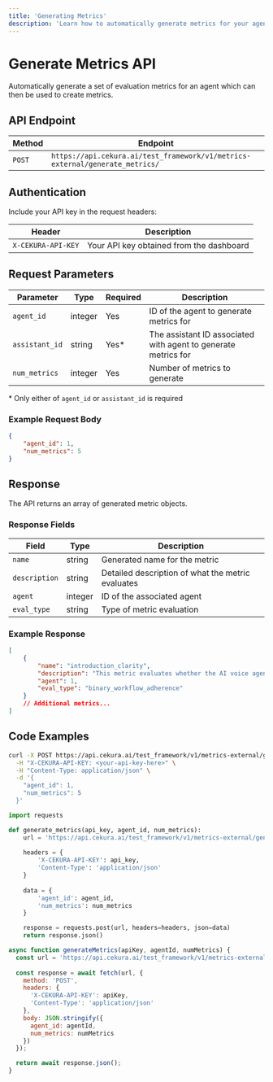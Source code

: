 ---
title: 'Generating Metrics'
description: 'Learn how to automatically generate metrics for your agents'
---

# Generate Metrics API

Automatically generate a set of evaluation metrics for an agent which can then be used to create metrics.

## API Endpoint

| Method | Endpoint |
|--------|----------|
| `POST` | `https://api.cekura.ai/test_framework/v1/metrics-external/generate_metrics/` |

## Authentication

Include your API key in the request headers:

| Header | Description |
|--------|-------------|
| `X-CEKURA-API-KEY` | Your API key obtained from the dashboard |

## Request Parameters

| Parameter | Type | Required | Description |
|-----------|------|----------|-------------|
| `agent_id` | integer | Yes | ID of the agent to generate metrics for |
| `assistant_id` | string | Yes* | The assistant ID associated with agent to generate metrics for |
| `num_metrics` | integer | Yes | Number of metrics to generate |

\* Only either of `agent_id` or `assistant_id` is required

### Example Request Body

```json
{
    "agent_id": 1,
    "num_metrics": 5
}
```

## Response

The API returns an array of generated metric objects.

### Response Fields

| Field | Type | Description |
|-------|------|-------------|
| `name` | string | Generated name for the metric |
| `description` | string | Detailed description of what the metric evaluates |
| `agent` | integer | ID of the associated agent |
| `eval_type` | string | Type of metric evaluation |

### Example Response

```json
[
    {
        "name": "introduction_clarity",
        "description": "This metric evaluates whether the AI voice agent clearly introduces itself and the purpose of the call...",
        "agent": 1,
        "eval_type": "binary_workflow_adherence"
    }
    // Additional metrics...
]
```

## Code Examples

<CodeGroup>

```bash Curl
curl -X POST https://api.cekura.ai/test_framework/v1/metrics-external/generate_metrics/ \
  -H "X-CEKURA-API-KEY: <your-api-key-here>" \
  -H "Content-Type: application/json" \
  -d '{
    "agent_id": 1,
    "num_metrics": 5
  }'
```

```python Python
import requests

def generate_metrics(api_key, agent_id, num_metrics):
    url = 'https://api.cekura.ai/test_framework/v1/metrics-external/generate_metrics/'
    
    headers = {
        'X-CEKURA-API-KEY': api_key,
        'Content-Type': 'application/json'
    }
    
    data = {
        'agent_id': agent_id,
        'num_metrics': num_metrics
    }

    response = requests.post(url, headers=headers, json=data)
    return response.json()
```

```javascript JavaScript
async function generateMetrics(apiKey, agentId, numMetrics) {
  const url = 'https://api.cekura.ai/test_framework/v1/metrics-external/generate_metrics/';
  
  const response = await fetch(url, {
    method: 'POST',
    headers: {
      'X-CEKURA-API-KEY': apiKey,
      'Content-Type': 'application/json'
    },
    body: JSON.stringify({
      agent_id: agentId,
      num_metrics: numMetrics
    })
  });

  return await response.json();
}
```

</CodeGroup>
